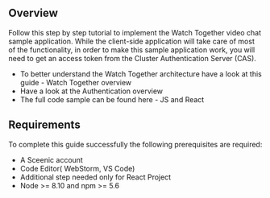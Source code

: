 
<Meta title="Tutorials/Web - JavaScript|ReactJS" />

## Overview

Follow this step by step tutorial to implement the Watch Together video chat sample application.
While the client-side application will take care of most of the functionality, in order to make this sample application work, you will need to get an access token from the Cluster Authentication Server (CAS).


* To better understand the Watch Together architecture have a look at this guide - Watch Together overview
* Have a look at the Authentication overview
* The full code sample can be found here - JS and React

## Requirements

To complete this guide successfully the following prerequisites are required:
* A Sceenic account
* Code Editor( WebStorm, VS Code)
* Additional step needed only for React Project
* Node >= 8.10 and npm >= 5.6
